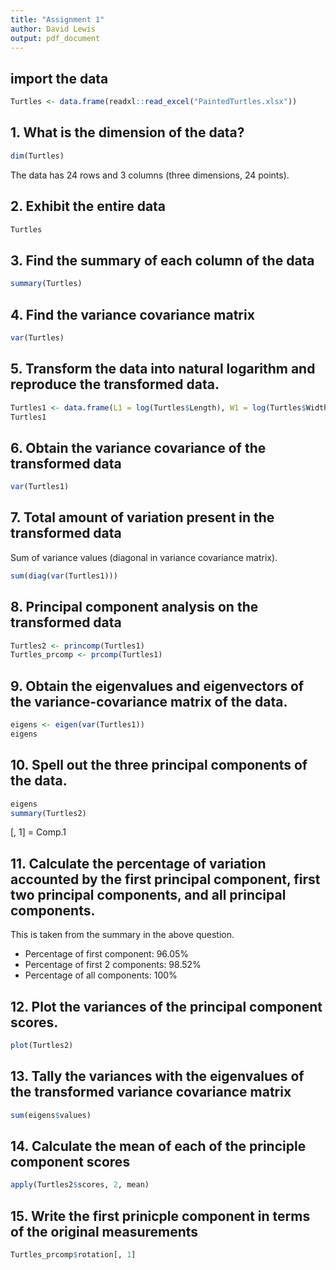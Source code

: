 ```yaml
---
title: "Assignment 1"
author: David Lewis
output: pdf_document
---
```


## import the data
```r
Turtles <- data.frame(readxl::read_excel("PaintedTurtles.xlsx"))
```

## 1. What is the dimension of the data?
```r
dim(Turtles)
```

The data has 24 rows and 3 columns (three dimensions, 24 points).

## 2. Exhibit the entire data
```r
Turtles
```

## 3. Find the summary of each column of the data
```r
summary(Turtles)
```

## 4. Find the variance covariance matrix
```r
var(Turtles)
```

## 5. Transform the data into natural logarithm and reproduce the transformed data.

```r
Turtles1 <- data.frame(L1 = log(Turtles$Length), W1 = log(Turtles$Width), H1 = log(Turtles$Height))
Turtles1
```


## 6. Obtain the variance covariance of the transformed data     

```r
var(Turtles1)
```


## 7. Total amount of variation present in the transformed data
Sum of variance values (diagonal in variance covariance matrix).
```r
sum(diag(var(Turtles1)))
```

## 8. Principal component analysis on the transformed data
```r
Turtles2 <- princomp(Turtles1)
Turtles_prcomp <- prcomp(Turtles1)
```

## 9. Obtain the eigenvalues and eigenvectors of the variance-covariance matrix of the data. 

```r
eigens <- eigen(var(Turtles1))
eigens
```

## 10. Spell out the three principal components of the data.
```r
eigens
summary(Turtles2)
```

[, 1] = Comp.1

## 11. Calculate the percentage of variation accounted by the first principal component, first two principal components, and all principal components. 

This is taken from the summary in the above question.

- Percentage of first component: 96.05%
- Percentage of first 2 components: 98.52%
- Percentage of all components: 100%

## 12. Plot the variances of the principal component scores.
```r
plot(Turtles2)
```


## 13. Tally the variances with the eigenvalues of the transformed variance covariance matrix
```r
sum(eigens$values)
```


## 14. Calculate the mean of each of the principle component scores

```r
apply(Turtles2$scores, 2, mean)
```


## 15. Write the first prinicple component in terms of the original measurements

```r
Turtles_prcomp$rotation[, 1]
```